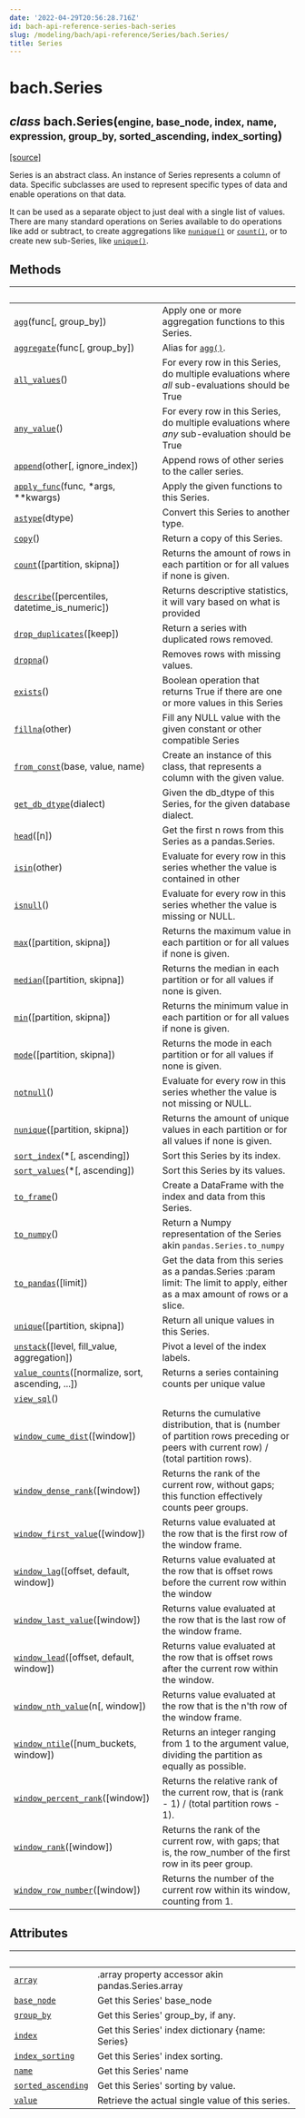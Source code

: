 ```yaml
---
date: '2022-04-29T20:56:28.716Z'
id: bach-api-reference-series-bach-series
slug: /modeling/bach/api-reference/Series/bach.Series/
title: Series
---
```


# bach.Series

<div class="class">

<h2 class="signature-method"><span class="type-annotation"><em>class</em></span> <span class="additional-name">bach.</span><span class="name">Series(</span><small class="parameter-list"><span class="parameter" id="engine">engine</span>, <span class="parameter" id="base_node">base_node</span>, <span class="parameter" id="index">index</span>, <span class="parameter" id="name">name</span>, <span class="parameter" id="expression">expression</span>, <span class="parameter" id="group_by">group_by</span>, <span class="parameter" id="sorted_ascending">sorted_ascending</span>, <span class="parameter" id="index_sorting">index_sorting</span></small>)</h2>


&#8203;<span class="view-source">[[source]](https://github.com/objectiv/objectiv-analytics/blob/main/bach/bach/series/series.py)</span>

<div class="content">

Series is an abstract class. An instance of Series represents a column of data. Specific subclasses are
used to represent specific types of data and enable operations on that data.

It can be used as a separate object to just deal with a single list of values. There are many standard
operations on Series available to do operations like add or subtract, to create aggregations like
[`nunique()`](/docs/modeling/bach/api-reference/Series/bach.Series.nunique/#bach.Series.nunique) or [`count()`](/docs/modeling/bach/api-reference/Series/bach.Series.count/#bach.Series.count), or to create new sub-Series, like [`unique()`](/docs/modeling/bach/api-reference/Series/bach.Series.unique/#bach.Series.unique).

## Methods

| &nbsp;                                            | &nbsp;                                                                                                                                      |
| ------------------------------------------------- | ------------------------------------------------------------------------------------------------------------------------------------------ |
| [`agg`](/docs/modeling/bach/api-reference/Series/bach.Series.agg/#bach.Series.agg)(func[, group_by])                             | Apply one or more aggregation functions to this Series.                                                                                     |
| [`aggregate`](/docs/modeling/bach/api-reference/Series/bach.Series.aggregate/#bach.Series.aggregate)(func[, group_by])                       | Alias for [`agg()`](/docs/modeling/bach/api-reference/Series/bach.Series.agg/#bach.Series.agg).                                                                                                                            |
| [`all_values`](/docs/modeling/bach/api-reference/Series/bach.Series.all-values/#bach.Series.all-values)()                                      | For every row in this Series, do multiple evaluations where _all_ sub-evaluations should be True                                            |
| [`any_value`](/docs/modeling/bach/api-reference/Series/bach.Series.any-value/#bach.Series.any-value)()                                       | For every row in this Series, do multiple evaluations where _any_ sub-evaluation should be True                                             |
| [`append`](/docs/modeling/bach/api-reference/Series/bach.Series.append/#bach.Series.append)(other[, ignore_index])                     | Append rows of other series to the caller series.                                                                                           |
| [`apply_func`](/docs/modeling/bach/api-reference/Series/bach.Series.apply-func/#bach.Series.apply-func)(func, \*args, \*\*kwargs)                 | Apply the given functions to this Series.                                                                                                   |
| [`astype`](/docs/modeling/bach/api-reference/Series/bach.Series.astype/#bach.Series.astype)(dtype)                                     | Convert this Series to another type.                                                                                                        |
| [`copy`](/docs/modeling/bach/api-reference/Series/bach.Series.copy/#bach.Series.copy)()                                            | Return a copy of this Series.                                                                                                               |
| [`count`](/docs/modeling/bach/api-reference/Series/bach.Series.count/#bach.Series.count)([partition, skipna])                        | Returns the amount of rows in each partition or for all values if none is given.                                                            |
| [`describe`](/docs/modeling/bach/api-reference/Series/bach.Series.describe/#bach.Series.describe)([percentiles, datetime_is_numeric])      | Returns descriptive statistics, it will vary based on what is provided                                                                      |
| [`drop_duplicates`](/docs/modeling/bach/api-reference/Series/bach.Series.drop-duplicates/#bach.Series.drop-duplicates)([keep])                           | Return a series with duplicated rows removed.                                                                                               |
| [`dropna`](/docs/modeling/bach/api-reference/Series/bach.Series.dropna/#bach.Series.dropna)()                                          | Removes rows with missing values.                                                                                                           |
| [`exists`](/docs/modeling/bach/api-reference/Series/bach.Series.exists/#bach.Series.exists)()                                          | Boolean operation that returns True if there are one or more values in this Series                                                          |
| [`fillna`](/docs/modeling/bach/api-reference/Series/bach.Series.fillna/#bach.Series.fillna)(other)                                     | Fill any NULL value with the given constant or other compatible Series                                                                      |
| [`from_const`](/docs/modeling/bach/api-reference/Series/bach.Series.from-const/#bach.Series.from-const)(base, value, name)                     | Create an instance of this class, that represents a column with the given value.                                                            |
| [`get_db_dtype`](/docs/modeling/bach/api-reference/Series/bach.Series.get-db-dtype/#bach.Series.get-db-dtype)(dialect)                             | Given the db_dtype of this Series, for the given database dialect.                                                                          |
| [`head`](/docs/modeling/bach/api-reference/Series/bach.Series.head/#bach.Series.head)([n])                                         | Get the first n rows from this Series as a pandas.Series.                                                                                   |
| [`isin`](/docs/modeling/bach/api-reference/Series/bach.Series.isin/#bach.Series.isin)(other)                                       | Evaluate for every row in this series whether the value is contained in other                                                               |
| [`isnull`](/docs/modeling/bach/api-reference/Series/bach.Series.isnull/#bach.Series.isnull)()                                          | Evaluate for every row in this series whether the value is missing or NULL.                                                                 |
| [`max`](/docs/modeling/bach/api-reference/Series/bach.Series.max/#bach.Series.max)([partition, skipna])                          | Returns the maximum value in each partition or for all values if none is given.                                                             |
| [`median`](/docs/modeling/bach/api-reference/Series/bach.Series.median/#bach.Series.median)([partition, skipna])                       | Returns the median in each partition or for all values if none is given.                                                                    |
| [`min`](/docs/modeling/bach/api-reference/Series/bach.Series.min/#bach.Series.min)([partition, skipna])                          | Returns the minimum value in each partition or for all values if none is given.                                                             |
| [`mode`](/docs/modeling/bach/api-reference/Series/bach.Series.mode/#bach.Series.mode)([partition, skipna])                         | Returns the mode in each partition or for all values if none is given.                                                                      |
| [`notnull`](/docs/modeling/bach/api-reference/Series/bach.Series.notnull/#bach.Series.notnull)()                                         | Evaluate for every row in this series whether the value is not missing or NULL.                                                             |
| [`nunique`](/docs/modeling/bach/api-reference/Series/bach.Series.nunique/#bach.Series.nunique)([partition, skipna])                      | Returns the amount of unique values in each partition or for all values if none is given.                                                   |
| [`sort_index`](/docs/modeling/bach/api-reference/Series/bach.Series.sort-index/#bach.Series.sort-index)(\*[, ascending])                        | Sort this Series by its index.                                                                                                              |
| [`sort_values`](/docs/modeling/bach/api-reference/Series/bach.Series.sort-values/#bach.Series.sort-values)(\*[, ascending])                       | Sort this Series by its values.                                                                                                             |
| [`to_frame`](/docs/modeling/bach/api-reference/Series/bach.Series.to-frame/#bach.Series.to-frame)()                                        | Create a DataFrame with the index and data from this Series.                                                                                |
| [`to_numpy`](/docs/modeling/bach/api-reference/Series/bach.Series.to-numpy/#bach.Series.to-numpy)()                                        | Return a Numpy representation of the Series akin `pandas.Series.to_numpy`                                                                     |
| [`to_pandas`](/docs/modeling/bach/api-reference/Series/bach.Series.to-pandas/#bach.Series.to-pandas)([limit])                                | Get the data from this series as a pandas.Series :param limit: The limit to apply, either as a max amount of rows or a slice.               |
| [`unique`](/docs/modeling/bach/api-reference/Series/bach.Series.unique/#bach.Series.unique)([partition, skipna])                       | Return all unique values in this Series.                                                                                                    |
| [`unstack`](/docs/modeling/bach/api-reference/Series/bach.Series.unstack/#bach.Series.unstack)([level, fill_value, aggregation])         | Pivot a level of the index labels.                                                                                                          |
| [`value_counts`](/docs/modeling/bach/api-reference/Series/bach.Series.value-counts/#bach.Series.value-counts)([normalize, sort, ascending, ...])   | Returns a series containing counts per unique value                                                                                         |
| [`view_sql`](/docs/modeling/bach/api-reference/Series/bach.Series.view-sql/#bach.Series.view-sql)()                                        |                                                                                                                                             |
| [`window_cume_dist`](/docs/modeling/bach/api-reference/Series/bach.Series.window-cume-dist/#bach.Series.window-cume-dist)([window])                        | Returns the cumulative distribution, that is (number of partition rows preceding or peers with current row) / (total partition rows).       |
| [`window_dense_rank`](/docs/modeling/bach/api-reference/Series/bach.Series.window-dense-rank/#bach.Series.window-dense-rank)([window])                       | Returns the rank of the current row, without gaps; this function effectively counts peer groups.                                            |
| [`window_first_value`](/docs/modeling/bach/api-reference/Series/bach.Series.window-first-value/#bach.Series.window-first-value)([window])                      | Returns value evaluated at the row that is the first row of the window frame.                                                               |
| [`window_lag`](/docs/modeling/bach/api-reference/Series/bach.Series.window-lag/#bach.Series.window-lag)([offset, default, window])             | Returns value evaluated at the row that is offset rows before the current row within the window                                             |
| [`window_last_value`](/docs/modeling/bach/api-reference/Series/bach.Series.window-last-value/#bach.Series.window-last-value)([window])                       | Returns value evaluated at the row that is the last row of the window frame.                                                                |
| [`window_lead`](/docs/modeling/bach/api-reference/Series/bach.Series.window-lead/#bach.Series.window-lead)([offset, default, window])            | Returns value evaluated at the row that is offset rows after the current row within the window.                                             |
| [`window_nth_value`](/docs/modeling/bach/api-reference/Series/bach.Series.window-nth-value/#bach.Series.window-nth-value)(n[, window])                     | Returns value evaluated at the row that is the n'th row of the window frame.                                                                |
| [`window_ntile`](/docs/modeling/bach/api-reference/Series/bach.Series.window-ntile/#bach.Series.window-ntile)([num_buckets, window])               | Returns an integer ranging from 1 to the argument value, dividing the partition as equally as possible.                                     |
| [`window_percent_rank`](/docs/modeling/bach/api-reference/Series/bach.Series.window-percent-rank/#bach.Series.window-percent-rank)([window])                     | Returns the relative rank of the current row, that is (rank - 1) / (total partition rows - 1).                                              |
| [`window_rank`](/docs/modeling/bach/api-reference/Series/bach.Series.window-rank/#bach.Series.window-rank)([window])                             | Returns the rank of the current row, with gaps; that is, the row_number of the first row in its peer group.                                 |
| [`window_row_number`](/docs/modeling/bach/api-reference/Series/bach.Series.window-row-number/#bach.Series.window-row-number)([window])                       | Returns the number of the current row within its window, counting from 1.                                                                   |

## Attributes

| &nbsp;                                            | &nbsp;                                                                                                                                      |
| ------------------------------------------------- | ------------------------------------------------------------------------------------------------------------------------------------------ |
| [`array`](/docs/modeling/bach/api-reference/Series/bach.Series.array/#bach.Series.array)                                             | .array property accessor akin pandas.Series.array                                                                                           |
| [`base_node`](/docs/modeling/bach/api-reference/Series/bach.Series.base-node/#bach.Series.base-node)                                         | Get this Series' base_node                                                                                                                  |
| [`group_by`](/docs/modeling/bach/api-reference/Series/bach.Series.group-by/#bach.Series.group-by)                                          | Get this Series' group_by, if any.                                                                                                          |
| [`index`](/docs/modeling/bach/api-reference/Series/bach.Series.index/#bach.Series.index)                                             | Get this Series' index dictionary {name: Series}                                                                                            |
| [`index_sorting`](/docs/modeling/bach/api-reference/Series/bach.Series.index-sorting/#bach.Series.index-sorting)                                     | Get this Series' index sorting.                                                                                                             |
| [`name`](/docs/modeling/bach/api-reference/Series/bach.Series.name/#bach.Series.name)                                              | Get this Series' name                                                                                                                       |
| [`sorted_ascending`](/docs/modeling/bach/api-reference/Series/bach.Series.sorted-ascending/#bach.Series.sorted-ascending)                                  | Get this Series' sorting by value.                                                                                                          |
| [`value`](/docs/modeling/bach/api-reference/Series/bach.Series.value/#bach.Series.value)                                             | Retrieve the actual single value of this series.                                                                                            |


</div>

</div>
